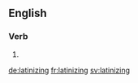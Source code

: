 ==English==

===Verb===
{{head|en}}

# {{present participle of|latinize}}

[[de:latinizing]]
[[fr:latinizing]]
[[sv:latinizing]]